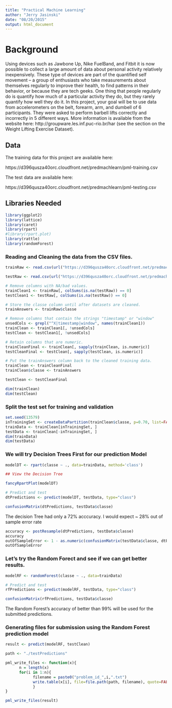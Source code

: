 ```yaml
---
title: "Practical Machine Learning"
author: "Jerry Jasinski"
date: "08/20/2015"
output: html_document
---
```



# Background

Using devices such as Jawbone Up, Nike FuelBand, and Fitbit it is now possible to collect a large amount of data about personal activity relatively inexpensively. These type of devices are part of the quantified self movement – a group of enthusiasts who take measurements about themselves regularly to improve their health, to find patterns in their behavior, or because they are tech geeks. One thing that people regularly do is quantify how much of a particular activity they do, but they rarely quantify how well they do it. In this project, your goal will be to use data from accelerometers on the belt, forearm, arm, and dumbell of 6 participants. They were asked to perform barbell lifts correctly and incorrectly in 5 different ways. More information is available from the website here: http://groupware.les.inf.puc-rio.br/har (see the section on the Weight Lifting Exercise Dataset).

## Data 


The training data for this project are available here: 

https://d396qusza40orc.cloudfront.net/predmachlearn/pml-training.csv

The test data are available here: 

https://d396qusza40orc.cloudfront.net/predmachlearn/pml-testing.csv

## Libraries Needed

```r

library(ggplot2)
library(lattice)
library(caret)
library(rpart)
#library(rpart.plot)
library(rattle)
library(randomForest)

```

### Reading and Cleaning the data from the CSV files.
```r
trainRaw <- read.csv(url("https://d396qusza40orc.cloudfront.net/predmachlearn/pml-training.csv"), na.strings=c("NA", "#DIV/0!", ""))

testRaw <- read.csv(url("https://d396qusza40orc.cloudfront.net/predmachlearn/pml-testing.csv"), na.strings=c("NA", "#DIV/0!", ""))

# Remove columns with NA/bad values.
trainClean1 <- trainRaw[, colSums(is.na(testRaw)) == 0] 
testClean1 <- testRaw[, colSums(is.na(testRaw)) == 0]

# Store the classe column until after datasets are cleaned.
trainAnswers <- trainRaw$classe

# Remove columns that contain the strings "timestamp" or "window"
unsedCols <- grepl("^X|timestamp|window", names(trainClean1))
trainClean <- trainClean1[, !unsedCols]
testClean <- testClean1[, !unsedCols]

# Retain columns that are numeric.
trainCleanFinal <- trainClean[, sapply(trainClean, is.numeric)]
testCleanFinal <- testClean[, sapply(testClean, is.numeric)]

# Put the trainAnswers column back to the cleaned training data.
trainClean <- trainCleanFinal
trainClean$classe <- trainAnswers

testClean <- testCleanFinal

dim(trainClean)
dim(testClean)
```

### Split the test set for training and validation
```r

set.seed(13579)
inTrainingSet <- createDataPartition(trainClean$classe, p=0.70, list=FALSE)
trainData <- trainClean[inTrainingSet, ]
testData <- trainClean[-inTrainingSet, ]
dim(trainData)
dim(testData)

```

### We will try Decision Trees First for our prediction Model

```r

modelDT <- rpart(classe ~ ., data=trainData, method='class')

## View the Decision Tree

fancyRpartPlot(modelDT)

# Predict and test
dtPredictions <- predict(modelDT, testData, type="class")

confusionMatrix(dtPredictions, testData$classe)
```

The decision Tree had only a 72% acccuracy. I would expect ~ 28% out of sample error rate

```r

accuracy <- postResample(dtPredictions, testData$classe)
accuracy
outOfSampleError <- 1 - as.numeric(confusionMatrix(testData$classe, dtPredictions)$overall[1])
outOfSampleError
```

### Let's try the Random Forect and see if we can get better results.

```r

modelRF <- randomForest(classe ~ ., data=trainData)

# Predict and test
rfPredictions <- predict(modelRF, testData, type="class")

confusionMatrix(rfPredictions, testData$classe)

```

The Random Forest's accuracy of better than 99% will be used for the submitted predictions.

### Generating files for submission using the Random Forest prediction model

```r
result <- predict(modelRF, testClean)

path <- "./testPredictions"

pml_write_files <- function(x){
      n = length(x)
      for(i in 1:n){
            filename = paste0("problem_id_",i,".txt")
            write.table(x[i], file=file.path(path, filename), quote=FALSE, row.names=FALSE, col.names=FALSE)
            }
}

pml_write_files(result)

```




